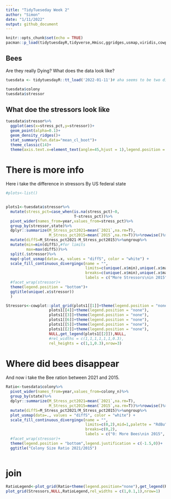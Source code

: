 ```yaml
---
title: "TidyTueseday Week 2"
author: "Simon"
date: "1/11/2022"
output: github_document
---
```


```r
knitr::opts_chunk$set(echo = TRUE)
pacman::p_load(tidytuesdayR,tidyverse,Hmisc,ggridges,usmap,viridis,cowplot,colorspace)
```

## Bees

Are they really Dying? What does the data look like?

```r
tuesdata <- tidytuesdayR::tt_load('2022-01-11')# aha seems to be two different datasets

tuesdata$colony
tuesdata$stressor

```

## What doe the stressors look like


```r
tuesdata$stressor%>%
  ggplot(aes(x=stress_pct,y=stressor))+
  geom_point(alpha=0.1)+
  geom_density_ridges()+
  stat_summary(fun.data="mean_cl_boot")+
  theme_classic(14)+
  theme(axis.text.x=element_text(angle=45,hjust = 1),legend.position = "none")
```
# There is more info
Here i take the difference in stressors By US federal state
```r
#plots<-list()

  
plots1<-tuesdata$stressor%>%
  mutate(stress_pct=case_when(is.na(stress_pct)~0,
                              T~stress_pct))%>%
  pivot_wider(names_from=year,values_from=stress_pct)%>%
  group_by(stressor,state)%>%
  dplyr::summarize(M_Stress_pct2021=mean(`2021`,na.rm=T),
                   M_Stress_pct2015=mean(`2015`,na.rm=T))%>%rowwise()%>%
  mutate(diffS=M_Stress_pct2021-M_Stress_pct2015)%>%ungroup%>%
  mutate(min=min(diffS),#for limits
         max=max(diffS))%>%
  split(.$stressor)%>%
  map(~plot_usmap(data=.x, values = "diffS", color = "white") + 
  scale_fill_continuous_divergingx(name = "", 
                                   limits=c(unique(.x$min),unique(.x$max)),mid=0,palette = "Spectral",
                                   breaks=c(unique(.x$min),unique(.x$max)),
                                   labels = c("More Stressors\nin 2015", "More Stressors\nin 2021")) + 
  #facet_wrap(stressor)+
  theme(legend.position = "bottom")+
  ggtitle(unique(.x$stressor))
  )

```

```r
Stressors<-cowplot::plot_grid(plots1[[1]]+theme(legend.position = "none"), 
                   plots1[[4]]+theme(legend.position = "none"),
                   plots1[[3]]+theme(legend.position = "none"),
                   plots1[[6]]+theme(legend.position = "none"),
                   plots1[[5]]+theme(legend.position = "none"),
                   plots1[[2]]+theme(legend.position = "none"),
                   NULL,get_legend(plots1[[2]]),NULL,
                   #rel_widths = c(1,1,1,1,1,1,0.3),
                   rel_heights = c(1,1,0.3),nrow=3)
```

# Where did bees disappear

And now i take the Bee ration between 2021 and 2015.

```r
Ratio<-tuesdata$colony%>%
  pivot_wider(names_from=year,values_from=colony_n)%>%
  group_by(state)%>%
  dplyr::summarize(M_Stress_pct2021=mean(`2021`,na.rm=T),
                   M_Stress_pct2015=mean(`2015`,na.rm=T))%>%rowwise()%>%
  mutate(diffS=M_Stress_pct2021/M_Stress_pct2015)%>%ungroup%>%
  plot_usmap(data=., values = "diffS", color = "white") + 
  scale_fill_continuous_divergingx(name = "", 
                                   limits=c(0,2),mid=1,palette = "RdBu",
                                   breaks=c(0,2),
                                   labels = c("0: More Bees\nin 2015", "2: More Bees\nin 2021")) + 
  #facet_wrap(stressor)+
  theme(legend.position = "bottom",legend.justification = c(-1.5,0))+
  ggtitle("Colony Size Ratio 2021/2015")
  

```

# join
```r
RatioLegend<-plot_grid(Ratio+theme(legend.position="none"),get_legend(Ratio),ncol=2)
plot_grid(Stressors,NULL,RatioLegend,rel_widths = c(1,0.1,1),nrow=1)
```